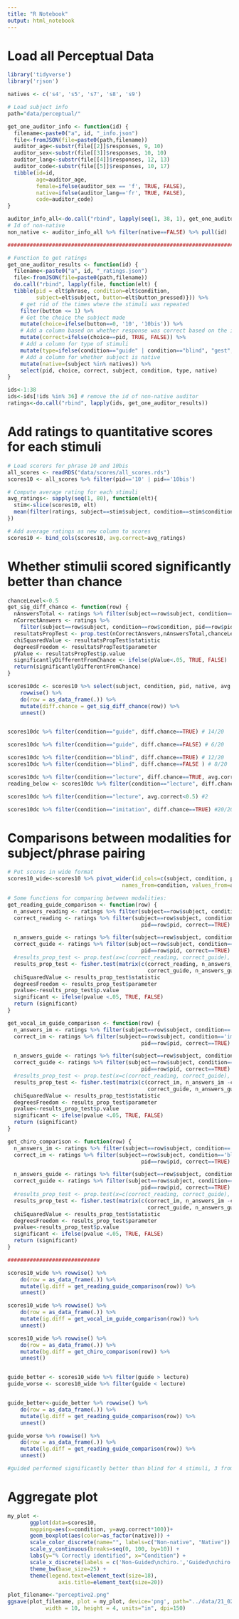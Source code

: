 ```yaml
---
title: "R Notebook"
output: html_notebook
---
```


# Load all Perceptual Data

```r
library('tidyverse')
library('rjson')

natives <- c('s4', 's5', 's7', 's8', 's9')

# Load subject info
path="data/perceptual/"

get_one_auditor_info <- function(id) {
  filename<-paste0("a", id, "_info.json")
  file<-fromJSON(file=paste0(path,filename))
  auditor_age<-substr(file[[2]]$responses, 9, 10)
  auditor_sex<-substr(file[[3]]$responses, 10, 10)
  auditor_lang<-substr(file[[4]]$responses, 12, 13)
  auditor_code<-substr(file[[5]]$responses, 10, 17)
  tibble(id=id,
         age=auditor_age,
         female=ifelse(auditor_sex == 'f', TRUE, FALSE),
         native=ifelse(auditor_lang=='fr', TRUE, FALSE),
         code=auditor_code)
}

auditor_info_all<-do.call("rbind", lapply(seq(1, 38, 1), get_one_auditor_info)) 
# Id of non-native
non_native <- auditor_info_all %>% filter(native==FALSE) %>% pull(id) 

###########################################################################

# Function to get ratings
get_one_auditor_results <- function(id) {
  filename<-paste0("a", id, "_ratings.json")
  file<-fromJSON(file=paste0(path,filename))
  do.call("rbind", lapply(file, function(elt) {
  tibble(pid = elt$phrase, condition=elt$condition, 
         subject=elt$subject, button=elt$button_pressed)})) %>% 
    # get rid of the times where the stimuli was repeated
    filter(button <= 1) %>%
    # Get the choice the subject made
    mutate(choice=ifelse(button==0, '10', '10bis')) %>%
    # Add a column based on whether response was correct based on the intended phrase
    mutate(correct=ifelse(choice==pid, TRUE, FALSE)) %>%
    # Add a column for type of stimuli
    mutate(type=ifelse(condition=="guide" | condition=="blind", "gest", "voice")) %>%
    # Add a column for whether subject is native
    mutate(native=(subject %in% natives)) %>%
    select(pid, choice, correct, subject, condition, type, native)  
}

ids<-1:38
ids<-ids[!ids %in% 36] # remove the id of non-native auditor
ratings<-do.call("rbind", lapply(ids, get_one_auditor_results))
```

# Add ratings to quantitative scores for each stimuli

```r
# Load scorers for phrase 10 and 10bis
all_scores <- readRDS("data/scores/all_scores.rds")
scores10 <- all_scores %>% filter(pid=='10' | pid=='10bis')

# Compute average rating for each stimuli
avg_ratings<- sapply(seq(1, 80), function(elt){
  stim<-slice(scores10, elt)
  mean(filter(ratings, subject==stim$subject, condition==stim$condition, pid==stim$pid)$correct)
})

# Add average ratings as new column to scores
scores10 <- bind_cols(scores10, avg.correct=avg_ratings)
```


# Whether stimulii scored significantly better than chance

```r
chanceLevel<-0.5
get_sig_diff_chance <- function(row) {
  nAnswersTotal <- ratings %>% filter(subject==row$subject, condition==row$condition, pid==row$pid) %>% nrow()
  nCorrectAnswers <- ratings %>% 
    filter(subject==row$subject, condition==row$condition, pid==row$pid, correct==TRUE) %>% nrow()  
  resultatsPropTest <- prop.test(nCorrectAnswers,nAnswersTotal,chanceLevel)
  chiSquaredValue <- resultatsPropTest$statistic
  degreesFreedom <- resultatsPropTest$parameter
  pValue <- resultatsPropTest$p.value
  significantlyDifferentFromChance <- ifelse(pValue<.05, TRUE, FALSE)
  return(significantlyDifferentFromChance)
}

scores10dc <- scores10 %>% select(subject, condition, pid, native, avg.correct) %>%
    rowwise() %>% 
    do(row = as_data_frame(.)) %>%
    mutate(diff.chance = get_sig_diff_chance(row)) %>% 
    unnest()


scores10dc %>% filter(condition=="guide", diff.chance==TRUE) # 14/20

scores10dc %>% filter(condition=="guide", diff.chance==FALSE) # 6/20

scores10dc %>% filter(condition=="blind", diff.chance==TRUE) # 12/20
scores10dc %>% filter(condition=="blind", diff.chance==FALSE ) # 8/20

scores10dc %>% filter(condition=="lecture", diff.chance==TRUE, avg.correct>0.5) #17/20
reading_below <- scores10dc %>% filter(condition=="lecture", diff.chance==FALSE | avg.correct<0.5) #3

scores10dc %>% filter(condition=="lecture", avg.correct<0.5) #2

scores10dc %>% filter(condition=="imitation", diff.chance==TRUE) #20/20
```


# Comparisons between modalities for subject/phrase pairing

```r

# Put scores in wide format
scores10_wide<-scores10 %>% pivot_wider(id_cols=c(subject, condition, pid), 
                                    names_from=condition, values_from=avg.correct)

# Some functions for comparing between modalities:
get_reading_guide_comparison <- function(row) {
  n_answers_reading <- ratings %>% filter(subject==row$subject, condition=='lecture', pid==row$pid) %>% nrow()
  correct_reading <- ratings %>% filter(subject==row$subject, condition=='lecture',
                                          pid==row$pid, correct==TRUE) %>% nrow()

  n_answers_guide <- ratings %>% filter(subject==row$subject, condition=='guide', pid==row$pid) %>% nrow()
  correct_guide <- ratings %>% filter(subject==row$subject, condition=='guide',
                                          pid==row$pid, correct==TRUE) %>% nrow()
  #results_prop_test <- prop.test(x=c(correct_reading, correct_guide), n=c(n_answers_reading, n_answers_guide))
  results_prop_test <- fisher.test(matrix(c(correct_reading, n_answers_reading-correct_reading,
                                            correct_guide, n_answers_guide-correct_guide), ncol=2))
  chiSquaredValue <- results_prop_test$statistic
  degreesFreedom <- results_prop_test$parameter
  pvalue<-results_prop_test$p.value
  significant <- ifelse(pvalue <.05, TRUE, FALSE)
  return (significant)
}

get_vocal_im_guide_comparison <- function(row) {
  n_answers_im <- ratings %>% filter(subject==row$subject, condition=='imitation', pid==row$pid) %>% nrow()
  correct_im <- ratings %>% filter(subject==row$subject, condition=='imitation',
                                          pid==row$pid, correct==TRUE) %>% nrow()

  n_answers_guide <- ratings %>% filter(subject==row$subject, condition=='guide', pid==row$pid) %>% nrow()
  correct_guide <- ratings %>% filter(subject==row$subject, condition=='guide',
                                          pid==row$pid, correct==TRUE) %>% nrow()
  #results_prop_test <- prop.test(x=c(correct_reading, correct_guide), n=c(n_answers_reading, n_answers_guide))
  results_prop_test <- fisher.test(matrix(c(correct_im, n_answers_im -correct_im,
                                            correct_guide, n_answers_guide-correct_guide), ncol=2))
  chiSquaredValue <- results_prop_test$statistic
  degreesFreedom <- results_prop_test$parameter
  pvalue<-results_prop_test$p.value
  significant <- ifelse(pvalue <.05, TRUE, FALSE)
  return (significant)
}

get_chiro_comparison <- function(row) {
  n_answers_im <- ratings %>% filter(subject==row$subject, condition=='blind', pid==row$pid) %>% nrow()
  correct_im <- ratings %>% filter(subject==row$subject, condition=='blind',
                                          pid==row$pid, correct==TRUE) %>% nrow()

  n_answers_guide <- ratings %>% filter(subject==row$subject, condition=='guide', pid==row$pid) %>% nrow()
  correct_guide <- ratings %>% filter(subject==row$subject, condition=='guide',
                                          pid==row$pid, correct==TRUE) %>% nrow()
  #results_prop_test <- prop.test(x=c(correct_reading, correct_guide), n=c(n_answers_reading, n_answers_guide))
  results_prop_test <- fisher.test(matrix(c(correct_im, n_answers_im -correct_im,
                                            correct_guide, n_answers_guide-correct_guide), ncol=2))
  chiSquaredValue <- results_prop_test$statistic
  degreesFreedom <- results_prop_test$parameter
  pvalue<-results_prop_test$p.value
  significant <- ifelse(pvalue <.05, TRUE, FALSE)
  return (significant)
}

#############################

scores10_wide %>% rowwise() %>% 
    do(row = as_data_frame(.)) %>%
    mutate(lg.diff = get_reading_guide_comparison(row)) %>% 
    unnest()

scores10_wide %>% rowwise() %>% 
    do(row = as_data_frame(.)) %>%
    mutate(ig.diff = get_vocal_im_guide_comparison(row)) %>% 
    unnest()

scores10_wide %>% rowwise() %>% 
    do(row = as_data_frame(.)) %>%
    mutate(bg.diff = get_chiro_comparison(row)) %>% 
    unnest()


guide_better <- scores10_wide %>% filter(guide > lecture)
guide_worse <- scores10_wide %>% filter(guide < lecture)


guide_better<-guide_better %>% rowwise() %>% 
    do(row = as_data_frame(.)) %>%
    mutate(lg.diff = get_reading_guide_comparison(row)) %>% 
    unnest()

guide_worse %>% rowwise() %>% 
    do(row = as_data_frame(.)) %>%
    mutate(lg.diff = get_reading_guide_comparison(row)) %>% 
    unnest()

#guided performed significantly better than blind for 4 stimuli, 3 from non-natives


```


# Aggregate plot

```r
my_plot <- 
       ggplot(data=scores10, 
       mapping=aes(x=condition, y=avg.correct*100))+ 
       geom_boxplot(aes(color=as_factor(native))) +
       scale_color_discrete(name="", labels=c("Non-native", "Native")) +
       scale_y_continuous(breaks=seq(0, 100, by=10)) +
       labs(y="% Correctly identified", x="Condition") +
       scale_x_discrete(labels = c('Non-Guided\nchiro.','Guided\nchiro.','Vocal\nimitation', 'Vocal\nreading'))+
       theme_bw(base_size=25) +
       theme(legend.text=element_text(size=18),
                axis.title=element_text(size=20))

plot_filename<-"perceptive2.png"
ggsave(plot_filename, plot = my_plot, device='png', path="../data/21_02-study/_plots_interspeech", 
            width = 10, height = 4, units="in", dpi=150)

```

